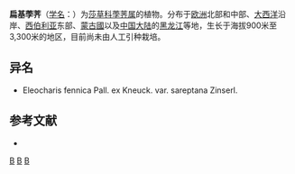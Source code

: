 {{Speciesbox 
| genus = Heleocharis
| species = fennica
| authority = Pall. ex Kneuck. form. fennica
}}
'''扁基荸荠'''（[[学名|学名]]：{{lang|la|''Heleocharis fennica''}}）为[[莎草科|莎草科]][[荸荠属|荸荠属]]的植物。分布于[[欧洲|欧洲]]北部和中部、[[大西洋|大西洋]]沿岸、[[西伯利亚|西伯利亚]]东部、[[蒙古國|蒙古國]]以及[[中国大陆|中国大陆]]的[[黑龙江|黑龙江]]等地，生长于海拔900米至3,300米的地区，目前尚未由人工引种栽培。

== 异名 ==
* Eleocharis fennica Pall. ex Kneuck. var. sareptana Zinserl.

== 参考文献 ==
<div class="references-small">
* {{cite web| url =http://www.bioinfo.cn/db05/KmzwSpecies.php?action=view&id=6914| title =扁基荸荠| work =《中国高等植物数据库全库》| publisher =中国科学院微生物研究所| author =昆明植物研究所| accessdate =2009-02-24| deadurl =yes| archiveurl =https://web.archive.org/web/20160305023440/http://www.bioinfo.cn/db05/KmzwSpecies.php?action=view&id=6914| archivedate =2016-03-05}}
</div>
{{Taxonbar}}

[[Category:荸荠属|B]]
[[Category:内蒙古植物|B]]
[[Category:黑龙江植物|B]]
